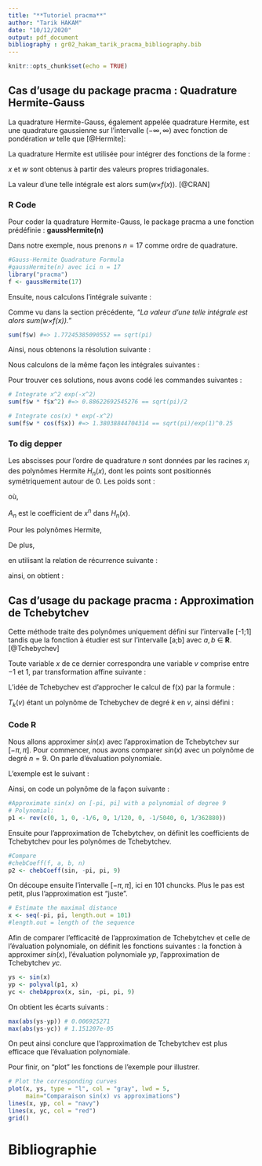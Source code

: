 ```yaml
---
title: "**Tutoriel pracma**"
author: "Tarik HAKAM"
date: "10/12/2020"
output: pdf_document
bibliography : gr02_hakam_tarik_pracma_bibliography.bib
---
```


```r
knitr::opts_chunk$set(echo = TRUE)
```


## Cas d'usage du package pracma : Quadrature Hermite-Gauss
La quadrature Hermite-Gauss, également appelée quadrature Hermite, est une quadrature gaussienne sur l'intervalle $(-\infty, \infty)$ avec fonction de pondération $w$ telle que [@Hermite]:

\begin{equation}
    w(x) = \exp(-x^2)
\end{equation}


La quadrature Hermite est utilisée pour intégrer des fonctions de la forme :

\begin{equation}
   \int_{-\infty}^{\infty}f(x)\exp(-x^2)\,dx
\end{equation}

$x$ et $w$ sont obtenus à partir des valeurs propres tridiagonales.

La valeur d'une telle intégrale est alors sum($w$$\times$$f(x)$). [@CRAN]

### R Code
Pour coder la quadrature Hermite-Gauss, le package pracma a une fonction prédéfinie : **gaussHermite(n)** 

Dans notre exemple, nous prenons $n = 17$ comme ordre de quadrature.

```r
#Gauss-Hermite Quadrature Formula
#gaussHermite(n) avec ici n = 17 
library("pracma")
f <- gaussHermite(17)
```

Ensuite, nous calculons l'intégrale suivante : 

\begin{equation}
   \int_{-\infty}^{\infty}\exp(-x^2)\,dx
\end{equation}

Comme vu dans la section précédente, *"La valeur d'une telle intégrale est alors sum($w$$\times$$f(x)$)."*

```r
sum(f$w) #=> 1.77245385090552 == sqrt(pi)
```

Ainsi, nous obtenons la résolution suivante : 

\begin{equation}
   \int_{-\infty}^{\infty}\exp(-x^2)\,dx = \sqrt{\pi}
\end{equation}

Nous calculons de la même façon les intégrales suivantes : 

\begin{equation}
   \int_{-\infty}^{\infty}x^2\exp(-x^2)\,dx = \frac{\sqrt{\pi}}{2}
\end{equation}

\begin{equation}
   \int_{-\infty}^{\infty}cos(x)\exp(-x^2)\,dx = \frac{\sqrt{\pi}}{\exp(1)^{1/4}}\\
\end{equation}

Pour trouver ces solutions, nous avons codé les commandes suivantes : 
```r
# Integrate x^2 exp(-x^2)
sum(f$w * f$x^2) #=> 0.88622692545276 == sqrt(pi)/2

# Integrate cos(x) * exp(-x^2)
sum(f$w * cos(f$x)) #=> 1.38038844704314 == sqrt(pi)/exp(1)^0.25
```


### To dig depper

Les abscisses pour l'ordre de quadrature $n$ sont données par les racines $x_i$ des polynômes Hermite $H_n(x)$, dont les points sont positionnés symétriquement autour de $0$. Les poids sont :

\begin{equation}
 w_i = -{\frac{A_{n + 1}\gamma_{n}}{A_{n}H_{n}^{(x_i)}H_{n + 1}'(x_i)}}\\
 = {\frac{A_n}{A_{n-1}}\frac{\gamma_{n-1}}{H_{n-1}(x_i)H_n'(x_i)}} \\
\end{equation} où,

$A_n$ est le coefficient de $x^n$ dans $H_n(x)$. 

Pour les polynômes Hermite, 

\begin{equation}
    A_n = 2^n \Leftrightarrow
    \frac{A_{n+1}}{A_n} = 2 
\end{equation}

De plus,

\begin{equation*}
 \gamma_n = \sqrt(\pi)2^nn!
 \end{equation*}
 
\begin{equation}
w_i	= -\frac{2^{n + 1}n!\sqrt(\pi)}{H_{n+1}(x_i)H_n'(x_i)}	\\
	= \frac{2^n(n-1)!\sqrt(\pi)}{H_{n-1}(x_i)H_n'(x_i)}\\
	= \frac{2^{n+1}n!\sqrt(\pi)}{[H_n'(x_i))]^2}\\	
	= \frac{2^{n+1}n!\sqrt(\pi)}{[H_{n + 1}(x_i)]^2}\\
	= \frac{2^{n-1}n!\sqrt(\pi)}{n^2[H_{n-1}(x_i)]^2}
\end{equation} 

en utilisant la relation de récurrence suivante : 

\begin{equation}
 H_n'(x) = 2nH_{n-1}(x) = 2xH_n(x)-H_{n+1}(x) 	
 \end{equation}
 
ainsi, on obtient :  

\begin{equation}
 H_n'(x_i) = 2nH_{n-1}(x_i) = -H_{n+1}(x_i)
\end{equation}

## Cas d'usage du package pracma : Approximation de Tchebytchev

Cette méthode traite des polynômes uniquement défini sur l'intervalle [-1;1] tandis que la fonction à étudier est sur l'intervalle [a;b] avec $a,b$ $\in$ $\mathbf{R}$. [@Tchebychev]

Toute variable $x$ de ce dernier correspondra une variable $v$ comprise entre $-1$ et $1$, par transformation affine suivante :

\begin{equation}
    v = \frac{2(x - a)}{(b - a) - 1}
\end{equation}

L'idée de Tchebychev est d'approcher le calcul de f(x) par la formule :

\begin{equation}
f(x) = \sum_{k=0}^{n} A_k \times T_k(v)
\end{equation}

$T_k(v)$ étant un polynôme de Tchebychev de degré $k$ en $v$, ainsi défini :

\begin{equation}
T_k(v) = 2 \times v \times T_{[k-1]}(v) - T_{[k-2]}(v)
\end{equation}


### Code R

Nous allons approximer $sin(x)$ avec l'approximation de Tchebytchev sur $[-\pi, \pi]$. Pour commencer, nous avons comparer $sin(x)$ avec un polynôme de degré $n = 9$. On parle d'évaluation polynomiale.

L'exemple est le suivant :

\begin{equation}
P(x) = x - \frac{1}{6}x^3 + \frac{1}{120}x^5 - \frac{1}{5040}x^7 + \frac{1}{362880}x^9
\end{equation}

Ainsi, on code un polynôme de la façon suivante :

```r
#Approximate sin(x) on [-pi, pi] with a polynomial of degree 9
# Polynomial:
p1 <- rev(c(0, 1, 0, -1/6, 0, 1/120, 0, -1/5040, 0, 1/362880))
```

Ensuite pour l'approximation de Tchebytchev, on définit les coefficients de Tchebytchev pour les polynômes de Tchebytchev.

```r
#Compare
#chebCoeff(f, a, b, n)
p2 <- chebCoeff(sin, -pi, pi, 9)
```

On découpe ensuite l'intervalle $[-\pi,\pi]$, ici en 101 chuncks. Plus le pas est petit, plus l'approximation est "juste".

```r
# Estimate the maximal distance
x <- seq(-pi, pi, length.out = 101)
#length.out = length of the sequence
```

Afin de comparer l'efficacité de l'approximation de Tchebytchev et celle de l'évaluation polynomiale, on définit les fonctions suivantes : la fonction à approximer $sin(x)$, l'évaluation polynomiale $yp$, l'approximation de Tchebytchev $yc$.

```r
ys <- sin(x)
yp <- polyval(p1, x)
yc <- chebApprox(x, sin, -pi, pi, 9)
```

On obtient les écarts suivants :

```r
max(abs(ys-yp)) # 0.006925271
max(abs(ys-yc)) # 1.151207e-05
```

On peut ainsi conclure que l'approximation de Tchebytchev est plus efficace que l'évaluation polynomiale.

Pour finir, on "plot" les fonctions de l'exemple pour illustrer.

```r
# Plot the corresponding curves
plot(x, ys, type = "l", col = "gray", lwd = 5,
     main="Comparaison sin(x) vs approximations")
lines(x, yp, col = "navy")
lines(x, yc, col = "red")
grid()
```

# **Bibliographie**

